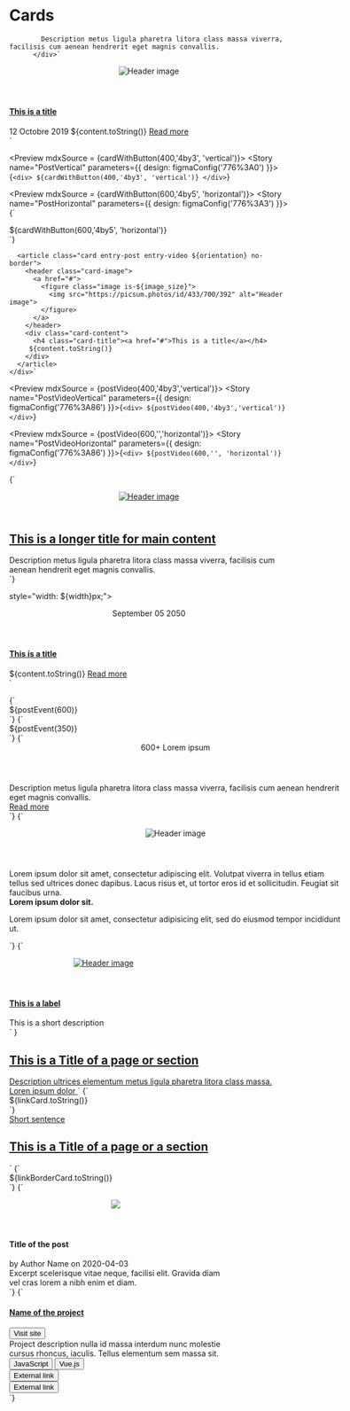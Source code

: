 
<Meta title="Layouts/Cards" />

# Cards

            Description metus ligula pharetra litora class massa viverra, facilisis cum aenean hendrerit eget magnis convallis.
          </div>`

  <article class="card entry-post ${orientation}">
    <header class="card-image">
      <figure class="image is-${image_size}">
        <img src="https://picsum.photos/id/433/700/392" alt="Header image">
      </figure>
    </header>
    <div class="card-content with-button">
        <h4 class="card-title"><a href="#">This is a title</a></h4>
        <span class="subtitle">12 Octobre 2019</span>
        ${content.toString()}
        <a href="#" class="button is-primary">Read more</a>
    </div>
  </article>
</div>`

<Preview mdxSource = {cardWithButton(400,'4by3', 'vertical')}>
  <Story name="PostVertical" parameters={{
    design: figmaConfig('776%3A0')
  }}>{`
    <div>
      ${cardWithButton(400,'4by3', 'vertical')}
    </div>
  `}</Story>
</Preview>

<Preview mdxSource = {cardWithButton(600,'4by5', 'horizontal')}>
  <Story name="PostHorizontal" parameters={{
    design: figmaConfig('776%3A3')
  }}>{`
  <div>
    ${cardWithButton(600,'4by5', 'horizontal')}
  </div>
  `}</Story>
</Preview>

      <article class="card entry-post entry-video ${orientation} no-border">
        <header class="card-image">
          <a href="#">
            <figure class="image is-${image_size}">
              <img src="https://picsum.photos/id/433/700/392" alt="Header image">
            </figure>
          </a>
        </header>
        <div class="card-content">
          <h4 class="card-title"><a href="#">This is a title</a></h4>
         ${content.toString()}
        </div>
      </article>
    </div>`

<Preview mdxSource = {postVideo(400,'4by3','vertical')}>
  <Story name="PostVideoVertical" parameters={{
    design: figmaConfig('776%3A86')
  }}>{`
    <div>
    ${postVideo(400,'4by3','vertical')}
    </div>
  `}</Story>
</Preview>

<Preview mdxSource = {postVideo(600,'','horizontal')}>
  <Story name="PostVideoHorizontal" parameters={{
    design: figmaConfig('776%3A86')
  }}>{`
    <div>
    ${postVideo(600,'', 'horizontal')}
    </div>
  `}</Story>
</Preview>

<Preview>
  <Story name="PostVideoLarge" parameters={{
    design: figmaConfig('776%3A86')
  }}>{`
    <div style="width: 100%;">
      <article class="card entry-post entry-video horizontal large no-border">
        <header class="card-image">
          <a href="#">
            <figure class="image is-5by4">
              <img src="https://picsum.photos/id/433/700/392" alt="Header image">
            </figure>
          </a>
        </header>
        <div class="card-content">
          <h1 class="card-title"><a href="#">This is a longer title for main content</a></h1>
          <div class="content">
            Description metus ligula pharetra litora class massa viverra, facilisis cum aenean hendrerit eget magnis convallis.
          </div>
        </div>
      </article>
    </div>
  `}</Story>
</Preview>


style="width: ${width}px;">
      <article class="card entry-post entry-event horizontal">
        <header class="card-header">
          <div class="card-date">
            <span class="month">September</span>
            <span class="day">05</span>
            <span class="year">2050</span>
          </div>
        </header>
        <div class="card-content">
          <h4 class="card-title"><a href="#">This is a title</a></h4>
          ${content.toString()}
          <a href="#" class="read-more">Read more</a>
        </div>
      </article>
    </div>`

<Preview mdxSource = {postEvent(600)}>
  <Story name="PostEventWide" parameters={{
    design: figmaConfig('776%3A43')
  }}>{`
    <div>
    ${postEvent(600)}
    </div>
  `}</Story>
</Preview>

<Preview mdxSource = {postEvent(350)}>
  <Story name="PostEventNarrow" parameters={{
    design: figmaConfig('776%3A43')
  }}>{`
    <div>
    ${postEvent(350)}
    </div>
  `}</Story>
</Preview>

<Preview>
  <Story name="PostStatistic" parameters={{
    design: figmaConfig('776%3A144')
  }}>{`
    <div style="width: 600px;">
      <article class="card entry-post entry-statistic horizontal no-border">
        <header class="card-header">
          <div class="card-statistic">
            <span class="number">600+</span>
            <span class="caption">Lorem ipsum</span>
          </div>
        </header>
        <div class="card-content">
        <div class="content">
            Description metus ligula pharetra litora class massa viverra, facilisis cum aenean hendrerit eget magnis convallis.
          </div>
          <a href="#" class="read-more">Read more</a>
        </div>
      </article>
    </div>
  `}</Story>
</Preview>

<Preview>
  <Story name="PostQuote" parameters={{
    design: figmaConfig('776%3A3')
  }}>{`
    <div style="width: 600px;">
      <article class="card entry-post entry-quote horizontal no-border">
        <header class="card-image">
          <figure class="image is-1by1">
            <img src="https://picsum.photos/id/433/96/96" alt="Header image">
          </figure>
        </header>
        <div class="card-content">
          <span class="quote"></span>
          <div class="content">
            Lorem ipsum dolor sit amet, consectetur adipiscing elit. Volutpat viverra in tellus etiam tellus sed ultrices donec dapibus. Lacus risus et, ut tortor eros id et sollicitudin. Feugiat sit faucibus urna.
            <div class="quote-author">
              <strong class="title"> Lorem ipsum dolor sit.</strong>
              <p class="description">Lorem ipsum dolor sit amet, consectetur adipisicing elit, sed do eiusmod tempor incididunt ut.</p>
            </div>
          </div>
        </div>
      </article>
    </div>
  `}</Story>
</Preview>

<Preview>
  <Story name="ImageTop" parameters={{
    design: figmaConfig('776%3A3')
  }}> {`
    <div style="width: 340px;">
      <article class="card entry-post entry-image vertical">
        <header class="card-image">
          <a href="#">
            <figure class="image is-4by5">
              <img src="https://picsum.photos/id/433/350/370" alt="Header image">
            </figure>
          </a>
        </header>
        <div class="card-content">
          <h4 class="card-title"><a href="#">This is a label</a></h4>
          <span class="subtitle">This is a short description</span>
        </div>
      </article>
    </div>`
  }</Story>
</Preview>

  <a href="#" class="has-background-dark-slate-blue">
    <span class="card-content has-bottom-link">
      <h2 class="card-title">This is a Title of a page or section</h2>
      <span class="content">Description ultrices elementum metus ligula pharetra litora class massa.</span>
      <span class="link-arrow">Loren ipsum dolor</span>
    </span>
  </a>
</article>`

<Preview mdxSource = {linkCard}>
  <Story name="Link" parameters={{
    design: figmaConfig('776%3A122')
  }}>{`
    <div style="width: 400px;">
      ${linkCard.toString()}
    </div>
  `}</Story>
</Preview>


  <a href="#">
    <div class="card-content">
      <span class="card-pretitle">Short sentence</span>
      <h2 class="card-title">This is a Title of a page or a section</h2>
    </div>
  </a>
</article>`

<Preview mdxSource = {linkBorderCard}>
  <Story name="Link Border" parameters={{
    design: figmaConfig('776%3A122')
  }}>{`
    <div style="width: 400px;">
      ${linkBorderCard.toString()}
    </div>
  `}</Story>
</Preview>


<Preview>
  <Story name="Blog entry horizontal" parameters={{
    design: figmaConfig('776%3A3')
  }}>{`
    <div style="width: 384px;" class="margin-normal">
      <article class="card entry-post horizontal no-border blog-entry">
        <header>
          <figure class="image blog-image">
            <img class="profile" src="demo/lion_dafrique.jpg">
          </figure>
        </header>
        <div class="blog-content">
          <h4 class="b-header">Title of the post</h4>
          <span class="blog-author">by <a>Author Name</a> on 2020-04-03</span>
          <div class="excerpt">
            Excerpt scelerisque vitae neque, facilisi elit. Gravida diam vel cras lorem a nibh enim et diam.
          </div>
        </div>
      </article>
    </div>
  `}</Story>
</Preview>

<Preview>
  <Story name="Project index" parameters={{
    design: figmaConfig('776%3A144')
  }}>{`
    <style>
      .project-index {
        width: 400px;
      }
    </style>
    <div class="project-index">
      <article class="card entry-post vertical project-index">
        <div class="card-content">
            <h4 class="card-title b-header"><a href="#">Name of the project</a></h4>
            <button class="button is-text tiny site-link">
              <span>Visit site</span>
              <i class="icon external-link"></i>
            </button>
            <div class="content">
              Project description nulla id massa interdum nunc molestie cursus rhoncus, iaculis. Tellus elementum sem massa sit.
            </div>
            <div class="labels">
              <button class="button tag">JavaScript</button>
              <button class="button tag">Vue.js</button>
            </div>
            <div class="external-links">
              <button class="button is-text tiny">
                <i class="icon external-link"></i>
                <span class="link-content">External link</span>
              </button>
              <br>
              <button class="button is-text tiny">
                <i class="icon external-link"></i>
                <span class="link-content">External link</span>
              </button>
            </div>
        </div>
      </article>
    </div>
  `}</Story>
</Preview>
